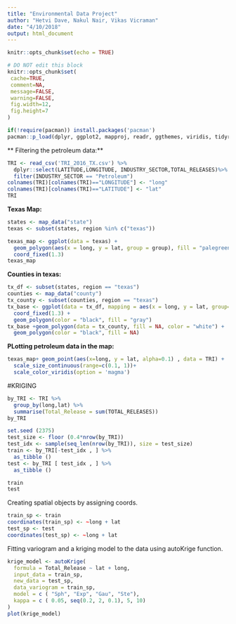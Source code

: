 ```yaml
---
title: "Environmental Data Project"
author: "Hetvi Dave, Nakul Nair, Vikas Vicraman"
date: "4/10/2018"
output: html_document
---
```


```r
knitr::opts_chunk$set(echo = TRUE)
```

 ```r
# DO NOT edit this block
knitr::opts_chunk$set(
  cache=TRUE,
  comment=NA,
  message=FALSE,
  warning=FALSE,
  fig.width=12,
  fig.height=7
)
```

```r
if(!require(pacman)) install.packages('pacman')
pacman::p_load(dplyr, ggplot2, mapproj, readr, ggthemes, viridis, tidyr, reshape2,maps, mapdata, ggmap, stringr, gstat,sp, automap)
```


** Filtering the petroleum data:**

```r
TRI <- read_csv('TRI_2016_TX.csv') %>%
  dplyr::select(LATITUDE,LONGITUDE, INDUSTRY_SECTOR,TOTAL_RELEASES)%>%
  filter(INDUSTRY_SECTOR == "Petroleum")
colnames(TRI)[colnames(TRI)=="LONGITUDE"] <- "long"
colnames(TRI)[colnames(TRI)=="LATITUDE"] <- "lat"
TRI
```

**Texas Map:**

```r
states <- map_data("state") 
texas <- subset(states, region %in% c("texas"))

texas_map <- ggplot(data = texas) + 
  geom_polygon(aes(x = long, y = lat, group = group), fill = "palegreen", color = "black") + 
  coord_fixed(1.3)
texas_map
```

**Counties in texas:**
```r
tx_df <- subset(states, region == "texas") 
counties <- map_data("county")
tx_county <- subset(counties, region == "texas")
tx_base <- ggplot(data = tx_df, mapping = aes(x = long, y = lat, group= group)) + 
  coord_fixed(1.3) + 
  geom_polygon(color = "black", fill = "gray")
tx_base +geom_polygon(data = tx_county, fill = NA, color = "white") + 
  geom_polygon(color = "black", fill = NA)
```

**PLotting petroleum data in the map:**
```r
texas_map+ geom_point(aes(x=long, y = lat, alpha=0.1) , data = TRI) + 
  scale_size_continuous(range=c(0.1, 1))+ 
  scale_color_viridis(option = 'magma') 


```

#KRIGING
```r
by_TRI <- TRI %>%
  group_by(long,lat) %>%
  summarise(Total_Release = sum(TOTAL_RELEASES))
by_TRI
```

```r
set.seed (2375)
test_size <- floor (0.4*nrow(by_TRI))
test_idx <- sample(seq_len(nrow(by_TRI)), size = test_size) 
train <- by_TRI[-test_idx , ] %>%
  as_tibble ()
test <- by_TRI [ test_idx , ] %>% 
  as_tibble ()

train
test
```

Creating spatial objects by assigning coords.

```r
train_sp <- train
coordinates(train_sp) <- ~long + lat
test_sp <- test
coordinates(test_sp) <- ~long + lat
```
Fitting variogram and a kriging model to the data using autoKrige function.
```r
krige_model <- autoKrige(
  formula = Total_Release ~ lat + long,
  input_data = train_sp,
  new_data = test_sp,
  data_variogram = train_sp,
  model = c ( "Sph", "Exp", "Gau", "Ste"),
  kappa = c ( 0.05, seq(0.2, 2, 0.1), 5, 10)
)
plot(krige_model)
```